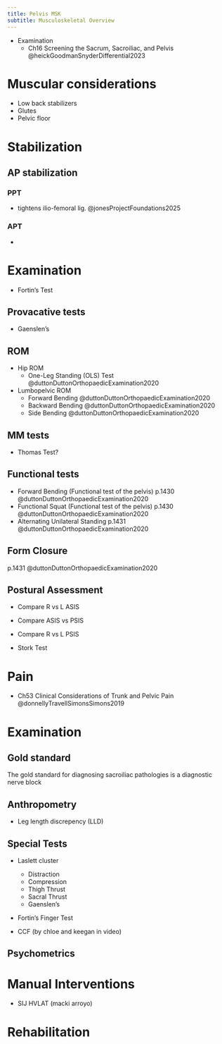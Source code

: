 ```yaml
---
title: Pelvis MSK
subtitle: Musculoskeletal Overview
---
```


::: {.callout title="Reading list"}

- Examination
    - Ch16 Screening the Sacrum, Sacroiliac, and Pelvis @heickGoodmanSnyderDifferential2023
    
:::


# Muscular considerations

- Low back stabilizers
- Glutes
- Pelvic floor



# Stabilization

## AP stabilization

### PPT

- tightens ilio-femoral lig. @jonesProjectFoundations2025

### APT

- 



# Examination

- Fortin's Test

## Provacative tests

- Gaenslen's

## ROM

- Hip ROM
    - One-Leg Standing (OLS) Test @duttonDuttonOrthopaedicExamination2020
- Lumbopelvic ROM
    - Forward Bending @duttonDuttonOrthopaedicExamination2020 
    - Backward Bending @duttonDuttonOrthopaedicExamination2020 
    - Side Bending @duttonDuttonOrthopaedicExamination2020 


## MM tests

- Thomas Test?


## Functional tests

- Forward Bending (Functional test of the pelvis) p.1430 @duttonDuttonOrthopaedicExamination2020 
- Functional Squat (Functional test of the pelvis) p.1430 @duttonDuttonOrthopaedicExamination2020 
- Alternating Unilateral Standing p.1431 @duttonDuttonOrthopaedicExamination2020 

## Form Closure

p.1431 @duttonDuttonOrthopaedicExamination2020 

## Postural Assessment

- Compare R vs L ASIS
- Compare ASIS vs PSIS
- Compare R vs L PSIS


- Stork Test


# Pain

::: {.callout title="Reading list"}

- Ch53 Clinical Considerations of Trunk and Pelvic Pain @donnellyTravellSimonsSimons2019

:::



# Examination
## Gold standard

The gold standard for diagnosing sacroiliac pathologies is a diagnostic nerve block


## Anthropometry 

- Leg length discrepency (LLD)

## Special Tests

- Laslett cluster
    - Distraction
    - Compression
    - Thigh Thrust
    - Sacral Thrust
    - Gaenslen's
- Fortin’s Finger Test

- CCF (by chloe and keegan in video)

## Psychometrics

# Manual Interventions

- SIJ HVLAT (macki arroyo)

# Rehabilitation
